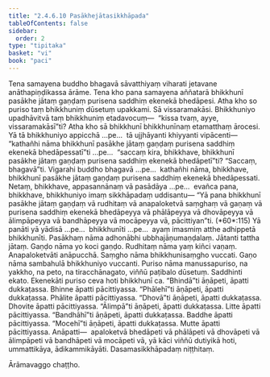 ```yaml
---
title: "2.4.6.10 Pasākhejātasikkhāpada"
tableOfContents: false
sidebar:
  order: 2
type: "tipitaka"
basket: "vi"
book: "paci"
---
```



<DynamicBreadcrumb />

<Division number="1062" book="paci" bookNo="2" page="415">

<Paragraph number="3173" book="paci">
Tena samayena buddho bhagavā sāvatthiyaṃ viharati jetavane anāthapiṇḍikassa ārāme. Tena kho pana samayena aññatarā bhikkhunī pasākhe jātaṃ gaṇḍaṃ purisena saddhiṃ ekenekā bhedāpesi. Atha kho so puriso taṃ bhikkhuniṃ dūsetuṃ upakkami. Sā vissaramakāsi. Bhikkhuniyo upadhāvitvā taṃ bhikkhuniṃ etadavocuṃ—  “kissa tvaṃ, ayye, vissaramakāsī”ti?
</Paragraph>

<Paragraph number="3174" book="paci">
Atha kho sā bhikkhunī bhikkhunīnaṃ etamatthaṃ ārocesi. Yā tā bhikkhuniyo appicchā …pe…  tā ujjhāyanti khiyyanti vipācenti—  “kathañhi nāma bhikkhunī pasākhe jātaṃ gaṇḍaṃ purisena saddhiṃ ekenekā bhedāpessatī”ti …pe…  “saccaṃ kira, bhikkhave, bhikkhunī pasākhe jātaṃ gaṇḍaṃ purisena saddhiṃ ekenekā bhedāpetī”ti? “Saccaṃ, bhagavā”ti. Vigarahi buddho bhagavā …pe…  kathañhi nāma, bhikkhave, bhikkhunī pasākhe jātaṃ gaṇḍaṃ purisena saddhiṃ ekenekā bhedāpessati. Netaṃ, bhikkhave, appasannānaṃ vā pasādāya …pe…  evañca pana, bhikkhave, bhikkhuniyo imaṃ sikkhāpadaṃ uddisantu—
</Paragraph>

</Division>
<Division number="1063" book="paci" bookNo="2" page="415">

<Paragraph number="3175" book="paci">
<Emphasis>“Yā pana bhikkhunī pasākhe jātaṃ gaṇḍaṃ vā rudhitaṃ vā anapaloketvā saṃghaṃ vā gaṇaṃ vā purisena saddhiṃ ekenekā bhedāpeyya vā phālāpeyya vā dhovāpeyya vā ālimpāpeyya vā bandhāpeyya vā mocāpeyya vā, pācittiyan”</Emphasis>ti. (*60*:<Emphasis>115</Emphasis>)
</Paragraph>

</Division>
<Division number="1064" book="paci" bookNo="2" page="416">

<Paragraph number="3176" book="paci">
<Emphasis>Yā panā</Emphasis>ti yā yādisā …pe…  <Emphasis>bhikkhunī</Emphasis>ti …pe…  ayaṃ imasmiṃ atthe adhippetā bhikkhunīti.
</Paragraph>

<Paragraph number="3177" book="paci">
<Emphasis>Pasākhaṃ</Emphasis> nāma adhonābhi ubbhajāṇumaṇḍalaṃ. <Emphasis>Jātan</Emphasis>ti tattha jātaṃ. <Emphasis>Gaṇḍo</Emphasis> nāma yo koci gaṇḍo. <Emphasis>Rudhitaṃ</Emphasis> nāma yaṃ kiñci vaṇaṃ. <Emphasis>Anapaloketvā</Emphasis>ti anāpucchā. <Emphasis>Saṃgho</Emphasis> nāma bhikkhunisaṃgho vuccati. <Emphasis>Gaṇo</Emphasis> nāma sambahulā bhikkhuniyo vuccanti. <Emphasis>Puriso</Emphasis> nāma manussapuriso, na yakkho, na peto, na tiracchānagato, viññū paṭibalo dūsetuṃ. <Emphasis>Saddhin</Emphasis>ti ekato. <Emphasis>Ekenekā</Emphasis>ti puriso ceva hoti bhikkhunī ca.
</Paragraph>

</Division>
<Division number="1065" book="paci" bookNo="2" page="416">

<Paragraph number="3178" book="paci">
“Bhindā”ti āṇāpeti, āpatti dukkaṭassa. Bhinne āpatti pācittiyassa. “Phālehī”ti āṇāpeti, āpatti dukkaṭassa. Phālite āpatti pācittiyassa. “Dhovā”ti āṇāpeti, āpatti dukkaṭassa. Dhovite āpatti pācittiyassa. “Ālimpā”ti āṇāpeti, āpatti dukkaṭassa. Litte āpatti pācittiyassa. “Bandhāhī”ti āṇāpeti, āpatti dukkaṭassa. Baddhe āpatti pācittiyassa. “Mocehī”ti āṇāpeti, āpatti dukkaṭassa. Mutte āpatti pācittiyassa.
</Paragraph>

</Division>
<Division number="1066" book="paci" bookNo="2" page="416">

<Paragraph number="3179" book="paci">
Anāpatti—  apaloketvā bhedāpeti vā phālāpeti vā dhovāpeti vā ālimpāpeti vā bandhāpeti vā mocāpeti vā, yā kāci viññū dutiyikā hoti, ummattikāya, ādikammikāyāti.

</Paragraph>
</Division>

<Paragraph number="3180" type="center" book="paci">
Dasamasikkhāpadaṃ niṭṭhitaṃ.

  
Ārāmavaggo chaṭṭho.
</Paragraph>